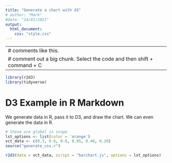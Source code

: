 ```yaml
---
title: "Generate a chart with d3"
# author: "Mark"
#date: "24/01/2021"
output:
  html_document:
    css: "style.css"
---
```


---
# comments like this.
# comment out a big chunk. Select the code and then shift + command + C
---

```r
library(r2d3)
library(tidyverse)
```

# D3 Example in R Markdown
We generate data in R, pass it to D3, and draw
the chart. We can even generate the data in R.


```r
# these are global in scope
lst_options <- list(color = 'orange')
vct_data <- c(0.3, 0.6, 0.8, 0.95, 0.40, 0.20)
source("generate_css.r")
```



```r
r2d3(data = vct_data, script = "barchart.js", options = lst_options)
```



<!-- ```{d3, data = vct_data, options = lst_options, echo = FALSE} -->
<!-- svg.selectAll('rect') -->
<!--   .data(data) -->
<!--   .enter() -->
<!--     .append('rect') -->
<!--       .attr('width', function(d) { return d * 672; }) -->
<!--       .attr('height', '10px') -->
<!--       .attr('y', function(d, i) { return i * 16; }) -->
<!--       .attr('fill', options.color); -->
<!-- ``` -->



